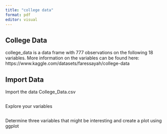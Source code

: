 ```yaml
---
title: "college data"
format: pdf
editor: visual
---
```


## College Data

college_data is a data frame with 777 observations on the following 18 variables. More information on the variables can be found here: https://www.kaggle.com/datasets/faressayah/college-data

## Import Data

Import the data College_Data.csv

```r

```

Explore your variables

```r

```

Determine three variables that might be interesting and create a plot using ggplot

```r

```
